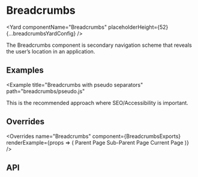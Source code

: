 <!--
Copyright (c) 2018-2019 Uber Technologies, Inc.

This source code is licensed under the MIT license found in the
LICENSE file in the root directory of this source tree.
-->






# Breadcrumbs

<Yard
  componentName="Breadcrumbs"
  placeholderHeight={52}
  {...breadcrumbsYardConfig}
/>

The Breadcrumbs component is secondary navigation scheme that reveals
the user’s location in an application.

## Examples

<Example title="Breadcrumbs basic usage" path="breadcrumbs/basic.js">
  <BasicBreadcrumbs />
</Example>

<Example
  title="Breadcrumbs with pseudo separators"
  path="breadcrumbs/pseudo.js"
>
  <PseudoBreadcrumbs />
</Example>

This is the recommended approach where SEO/Accessibility is important.

## Overrides

<Overrides
  name="Breadcrumbs"
  component={BreadcrumbsExports}
  renderExample={props => (
    <Breadcrumbs overrides={props.overrides}>
      <Link href="#overrides-parent">Parent Page</Link>
      <Link href="#overrides-subparent">Sub-Parent Page</Link>
      <span>Current Page</span>
    </Breadcrumbs>
  )}
/>

## API

<Exports
  component={BreadcrumbsExports}
  title="Breadcrumbs exports"
  path="baseui/breadcrumbs"
/>
